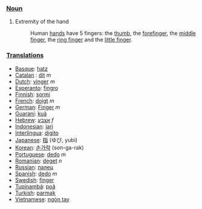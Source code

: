 ===[[Noun]]===
#Extremity of the hand
#:Human [[hand]]s have 5 fingers: the [[thumb]], the [[forefinger]], the [[middle finger]], the [[ring finger]] and the [[little finger]].

===[[Translation]]s===
*[[Basque]]: [[hatz]]
*[[Catalan]] : [[dit]] ''m''
*[[Dutch]]: [[vinger]] ''m''
*[[Esperanto]]: [[fingro]]
*[[Finnish]]: [[sormi]]
*[[French]]: [[doigt]] ''m''
*[[German]]: [[Finger]] ''m''
*[[Guaraní]]: [[kuã]]
*[[Hebrew]]: [[אצבע]] ''f''
*[[Indonesian]]: [[jari]]
*[[Interlingua]]: [[digito]]
*[[Japanese]]: [[指]] (ゆび, yubi)
*[[Korean]]: [[손가락]] (son-ga-rak)
*[[Portuguese]]: [[dedo]] ''m''
*[[Romanian]]: [[deget]] ''n''
*[[Russian]]: [[палец]]
*[[Spanish]]: [[dedo]] ''m''
*[[Swedish]]: [[finger]]
*[[Tupinambá]]: [[poã]]
*[[Turkish]]: [[parmak]]
*[[Vietnamese]]: [[ngón tay]]